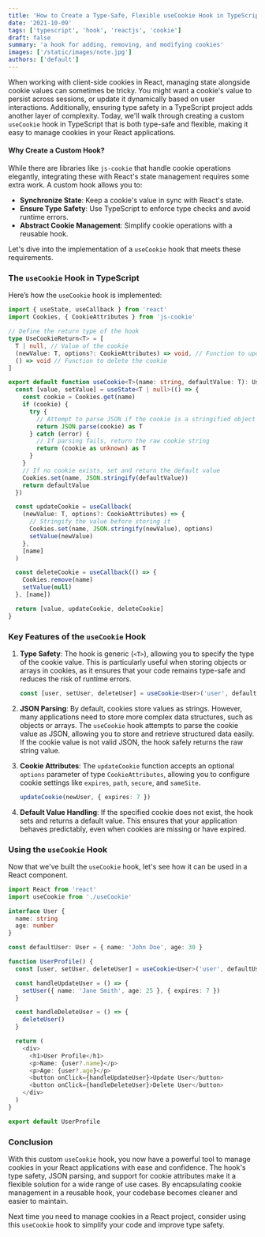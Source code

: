 ```yaml
---
title: 'How to Create a Type-Safe, Flexible useCookie Hook in TypeScript'
date: '2021-10-09'
tags: ['typescript', 'hook', 'reactjs', 'cookie']
draft: false
summary: 'a hook for adding, removing, and modifying cookies'
images: ['/static/images/note.jpg']
authors: ['default']
---
```


When working with client-side cookies in React, managing state alongside cookie values can sometimes be tricky. You might want a cookie's value to persist across sessions, or update it dynamically based on user interactions. Additionally, ensuring type safety in a TypeScript project adds another layer of complexity. Today, we'll walk through creating a custom `useCookie` hook in TypeScript that is both type-safe and flexible, making it easy to manage cookies in your React applications.

#### Why Create a Custom Hook?

While there are libraries like `js-cookie` that handle cookie operations elegantly, integrating these with React's state management requires some extra work. A custom hook allows you to:

- **Synchronize State**: Keep a cookie's value in sync with React's state.
- **Ensure Type Safety**: Use TypeScript to enforce type checks and avoid runtime errors.
- **Abstract Cookie Management**: Simplify cookie operations with a reusable hook.

Let's dive into the implementation of a `useCookie` hook that meets these requirements.

### The `useCookie` Hook in TypeScript

Here’s how the `useCookie` hook is implemented:

```typescript
import { useState, useCallback } from 'react'
import Cookies, { CookieAttributes } from 'js-cookie'

// Define the return type of the hook
type UseCookieReturn<T> = [
  T | null, // Value of the cookie
  (newValue: T, options?: CookieAttributes) => void, // Function to update the cookie
  () => void // Function to delete the cookie
]

export default function useCookie<T>(name: string, defaultValue: T): UseCookieReturn<T> {
  const [value, setValue] = useState<T | null>(() => {
    const cookie = Cookies.get(name)
    if (cookie) {
      try {
        // Attempt to parse JSON if the cookie is a stringified object
        return JSON.parse(cookie) as T
      } catch (error) {
        // If parsing fails, return the raw cookie string
        return (cookie as unknown) as T
      }
    }
    // If no cookie exists, set and return the default value
    Cookies.set(name, JSON.stringify(defaultValue))
    return defaultValue
  })

  const updateCookie = useCallback(
    (newValue: T, options?: CookieAttributes) => {
      // Stringify the value before storing it
      Cookies.set(name, JSON.stringify(newValue), options)
      setValue(newValue)
    },
    [name]
  )

  const deleteCookie = useCallback(() => {
    Cookies.remove(name)
    setValue(null)
  }, [name])

  return [value, updateCookie, deleteCookie]
}
```

### Key Features of the `useCookie` Hook

1. **Type Safety**:
   The hook is generic (`<T>`), allowing you to specify the type of the cookie value. This is particularly useful when storing objects or arrays in cookies, as it ensures that your code remains type-safe and reduces the risk of runtime errors.

   ```typescript
   const [user, setUser, deleteUser] = useCookie<User>('user', defaultUser)
   ```

2. **JSON Parsing**:
   By default, cookies store values as strings. However, many applications need to store more complex data structures, such as objects or arrays. The `useCookie` hook attempts to parse the cookie value as JSON, allowing you to store and retrieve structured data easily. If the cookie value is not valid JSON, the hook safely returns the raw string value.

3. **Cookie Attributes**:
   The `updateCookie` function accepts an optional `options` parameter of type `CookieAttributes`, allowing you to configure cookie settings like `expires`, `path`, `secure`, and `sameSite`.

   ```typescript
   updateCookie(newUser, { expires: 7 })
   ```

4. **Default Value Handling**:
   If the specified cookie does not exist, the hook sets and returns a default value. This ensures that your application behaves predictably, even when cookies are missing or have expired.

### Using the `useCookie` Hook

Now that we've built the `useCookie` hook, let's see how it can be used in a React component.

```typescript
import React from 'react'
import useCookie from './useCookie'

interface User {
  name: string
  age: number
}

const defaultUser: User = { name: 'John Doe', age: 30 }

function UserProfile() {
  const [user, setUser, deleteUser] = useCookie<User>('user', defaultUser)

  const handleUpdateUser = () => {
    setUser({ name: 'Jane Smith', age: 25 }, { expires: 7 })
  }

  const handleDeleteUser = () => {
    deleteUser()
  }

  return (
    <div>
      <h1>User Profile</h1>
      <p>Name: {user?.name}</p>
      <p>Age: {user?.age}</p>
      <button onClick={handleUpdateUser}>Update User</button>
      <button onClick={handleDeleteUser}>Delete User</button>
    </div>
  )
}

export default UserProfile
```

### Conclusion

With this custom `useCookie` hook, you now have a powerful tool to manage cookies in your React applications with ease and confidence. The hook's type safety, JSON parsing, and support for cookie attributes make it a flexible solution for a wide range of use cases. By encapsulating cookie management in a reusable hook, your codebase becomes cleaner and easier to maintain.

Next time you need to manage cookies in a React project, consider using this `useCookie` hook to simplify your code and improve type safety.
